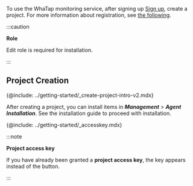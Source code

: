 To use the WhaTap monitoring service, after signing up [Sign up](https://www.whatap.io/en/signup/), create a project. For more information about registration, see [the following](../account/account-manage).

:::caution 

**Role**

Edit role is required for installation.

:::

## Project Creation

{@include: ../getting-started/_create-project-intro-v2.mdx} 

After creating a project, you can install items in **_Management_** > **_Agent Installation_**. See the installation guide to proceed with installation.

<!-- 프로젝트 진입-생성 1월 11일 서비스 배포 전 업데이트 예정 10일 수정-->

{@include: ../getting-started/_accesskey.mdx} 

:::note

**Project access key**

If you have already been granted a **project access key**, the key appears instead of the button.

:::
